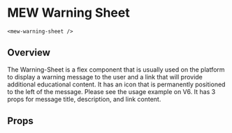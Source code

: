 
# MEW Warning Sheet
`<mew-warning-sheet />`

## Overview
The Warning-Sheet is a flex component that is usually used on the platform to display a warning message to the user and a link that will provide additional educational content. It has an icon that is permanently positioned to the left of the message. Please see the usage example on V6. 
It has 3 props for message title, description, and link content.

## Props
<Props of={MewWarningSheet} />
<Preview><Story id="mewwarningsheet--mew-warning-sheet"/></Preview>

